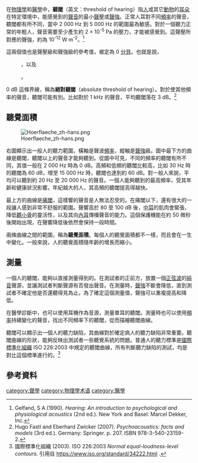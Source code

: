 {{medical}}
在[[物理學|物理學]]和[[醫學|醫學]]中，'''聽閾'''（英文：threshold of hearing）指[[人類|人]]或其它[[動物|動物]]的[[耳朵|耳朵]]在特定環境中，能感覺到的[[聲音|聲音]]的最小[[聲壓|聲壓]]或[[聲強|聲強]]。正常人耳對不同[[頻率|頻率]]的聲音，聽閾都有所不同，當中 2 000 Hz 到 5 000 Hz 的範圍最為敏感。對於一個聽力正常的年輕人，聲音需要至少產生約 2 × 10<sup>-5</sup> Pa 的壓力，才能被感覺到。這聲壓所對應的聲強，約為 10<sup>-12</sup> W m<sup>-2</sup>。<ref>Gelfand, S A.(1990). ''Hearing: An introduction to psychological and physiological acoustics'' (2nd ed.). New York and Basel: Marcel Dekker, Inc.</ref>

這兩個值也是聲壓級和聲強級的參考值，被定為 0 [[分貝|分貝]]。也就是說，

:{{math|1= ''p''<sub>0</sub> = 2 × 10<sup>-5</sup> Pa ≡ 0 dB SPL}} ，以及

:{{math|1= ''I''<sub>0</sub> = 10<sup>-12</sup> W m<sup>-2</sup> ≡ 0 dB SIL}} 。

0 dB 這條界線，稱為'''絕對聽閾'''（absolute threshold of hearing）。對於使其他頻率的聲音，聽閾可能有別。比如對於 1 kHz 的聲音，平均聽閾落在 3 dB。<ref>Hugo Fastl and Eberhard Zwicker (2007). ''Psychoacoustics: facts and models'' (3rd ed.). Germany: Springer. p. 207. ISBN 978-3-540-23159-2.</ref>

==聽覺面積==

[[File:Hoerflaeche_zh-hans.png|thumb]]

右圖顯示出一般人的聽力範圍，橫軸是聲波[[頻率|頻率]]，縱軸是[[聲強|聲強]]級。圖中最下方的曲線是聽閾，聽閾以上的聲音才能夠聽到。從圖中可見，不同的頻率的聽閾有所不同，其值一般在 2 000 Hz 時為 0 dB。高頻和低頻的聽閾比較高，比如 30 Hz 時的聽閾為 60 dB，增至 15 000 Hz 時，聽閾也達到約 60 dB。對一般人來說，平均可以聽到約 20 Hz 至 20 000 Hz 的聲音。一個人能夠聽到的最高頻率，受其年齡和健康狀況影響。年紀越大的人，其高頻的聽閾提高得越快。

最上方的曲線是[[痛閾|痛閾]]，這樣響的聲音是人無法忍受的。在痛閾以下，還有很大的一段讓人感到非常不舒服的範圍。聲響高於 80 至 100 dB 後，[[中耳|中耳]]的肌肉會緊張，降低[[聽小骨|聽小骨]]的靈活性，以及其向[[內耳|內耳]]傳播聲音的能力。這個保護機能在約 50 微秒後開始出現，在聲響降低後依然會保持一段時間。

兩條曲線之間的範圍，稱為'''聽覺面積'''。每個人的聽覺面積都不一樣，而且會在一生中變化。一般來說，人的聽覺面積隨年齡的增長而縮小。

==測量==

一個人的聽閾，能夠以直接測量得到的。在測試者的正前方，放置一個[[正弦波|正弦波]]的[[純音|純音]]聲源，並讓測試者判斷聲源有否發出聲音。在測量時，[[聲強|聲強]]不斷會降低，直到測試者不確定他是否還聽得見為止。為了確定這個測量值，聲強可以重複提高和降低。

在醫學診斷中，也可以使用耳機作為音源，測量單耳的聽閾。測量時也可以使用[[頻率|頻率]]持續變化的聲音，找出不同頻率下的聽閾，從而描繪聽閾曲線。

聽閾可以顯示出一個人的聽力缺陷，其曲線對於確定病人的聽力缺陷非常重要。聽閾曲線的形狀，能夠反映出測試者一些聽覺系統的問題。普通人的聽力標準是[[國際標準化組織|國際標準化組織]] ISO 226:2003 中規定的聽閾曲線，所有判斷聽力缺陷的測試，均是對比這個標準進行的。<ref>國際標準化組織 (2003). ISO 226:2003 ''Normal equal-loudness-level contours''. 引用自 https://www.iso.org/standard/34222.html {{Wayback|url=https://www.iso.org/standard/34222.html |date=20200114122841 }}.</ref>

==參考資料==
{{reflist}}

[[category:聲學|category:聲學]]
[[category:物理學术语|category:物理學术语]]
[[category:醫學|category:醫學]]